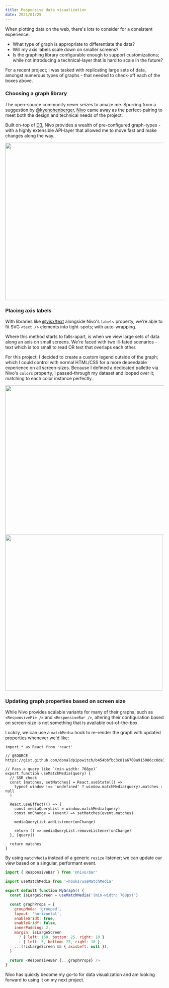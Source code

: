 ```yaml
---
title: Responsive data visualization
date: 2021/01/25
---
```


When plotting data on the web, there's lots to consider for a consistent experience:

- What type of graph is appropriate to differentiate the data?
- Will my axis labels scale down on smaller screens?
- Is the graphing library configurable enough to support customizations; while not introducing a technical-layer that is hard to scale in the future?

For a recent project; I was tasked with replicating large sets of data, amongst numerous types of graphs - that needed to check-off each of the boxes above.

### Choosing a graph library

The open-source community never seizes to amaze me. Spurring from a suggestion by [@kyehohenberger](https://twitter.com/kyehohenberger), [Nivo](https://nivo.rocks/) came away as the perfect-pairing to meet both the design and technical needs of the project.

Built on-top of [D3](https://d3js.org/), Nivo provides a wealth of pre-configured graph-types - with a highly extensible API-layer that allowed me to move fast and make changes along the way.

<TextLink href="https://nivo.rocks/storybook/">
  <Image src="/uploads/nivo.png" width="1000" height="500" />
</TextLink>

### Placing axis labels

With libraries like [@visx/text](https://airbnb.io/visx/text) alongside Nivo's `labels` property, we're able to fit SVG `<text />` elements into tight-spots; with auto-wrapping.

Where this method starts to falls-apart, is when we view large sets of data along an axis on small screens. We're faced with two ill-fated scenarios - text which is too small to read OR text that overlaps each other.

For this project; I decided to create a custom legend outside of the graph; which I could control with normal HTML/CSS for a more dependable experience on all screen-sizes. Because I defined a dedicated pallette via Nivo's `colors` property, I passed-through my dataset and looped over it; matching to each color instance perfectly.

<Image src="/uploads/graph-labels.png" width="1000" height="475" />

<Image src="/uploads/graph-labels-mobile.png" width="500" height="495" />

### Updating graph properties based on screen size

While Nivo provides scalable variants for many of their graphs; such as `<ResponsivePie />` and `<ResponsiveBar />`, altering their configuration based on screen-size is not something that is available out-of-the-box.

Luckily, we can use a `matchMedia` hook to re-render the graph with updated properties whenever we'd like:

```tsx filename=useMatchMedia.js
import * as React from 'react'

// @SOURCE https://gist.github.com/donaldpipowitch/b454bbfbc3c81a6708a915086cc0de31

// Pass a query like `(min-width: 768px)`
export function useMatchMedia(query) {
  // SSR check
  const [matches, setMatches] = React.useState(() =>
    typeof window !== 'undefined' ? window.matchMedia(query).matches : null
  )

  React.useEffect(() => {
    const mediaQueryList = window.matchMedia(query)
    const onChange = (event) => setMatches(event.matches)

    mediaQueryList.addListener(onChange)

    return () => mediaQueryList.removeListener(onChange)
  }, [query])

  return matches
}
```

By using `matchMedia` instead of a generic `resize` listener; we can update our view based on a singular, performant event.

```js filename=MyGraph.js
import { ResponsiveBar } from '@nivo/bar'

import useMatchMedia from '~hooks/useMatchMedia'

export default function MyGraph() {
  const isLargeScreen = useMatchMedia('(min-width: 768px)')

  const graphProps = {
    groupMode: 'grouped',
    layout: 'horizontal',
    enableGridX: true,
    enableGridY: false,
    innerPadding: 2,
    margin: isLargeScreen
      ? { left: 160, bottom: 25, right: 10 }
      : { left: 5, bottom: 25, right: 10 },
    ...(!isLargeScreen && { axisLeft: null }),
  }

  return <ResponsiveBar {...graphProps} />
}
```

Nivo has quickly become my go-to for data visualization and am looking forward to using it on my next project.
